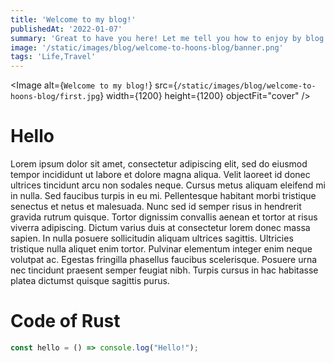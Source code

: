 ```yaml
---
title: 'Welcome to my blog!'
publishedAt: '2022-01-07'
summary: 'Great to have you here! Let me tell you how to enjoy by blog even better :)'
image: '/static/images/blog/welcome-to-hoons-blog/banner.png'
tags: 'Life,Travel'
---
```


<Image
  alt={`Welcome to my blog!`}
  src={`/static/images/blog/welcome-to-hoons-blog/first.jpg`}
  width={1200}
  height={1200}
  objectFit="cover"
/>

# Hello

Lorem ipsum dolor sit amet, consectetur adipiscing elit, sed do eiusmod tempor incididunt
ut labore et dolore magna aliqua. Velit laoreet id donec ultrices tincidunt arcu
non sodales neque. Cursus metus aliquam eleifend mi in nulla. Sed faucibus turpis
in eu mi. Pellentesque habitant morbi tristique senectus et netus et malesuada. Nunc
sed id semper risus in hendrerit gravida rutrum quisque. Tortor dignissim convallis
aenean et tortor at risus viverra adipiscing. Dictum varius duis at consectetur lorem
donec massa sapien. In nulla posuere sollicitudin aliquam ultrices sagittis. Ultricies
tristique nulla aliquet enim tortor. Pulvinar elementum integer enim neque volutpat
ac. Egestas fringilla phasellus faucibus scelerisque. Posuere urna nec tincidunt
praesent semper feugiat nibh. Turpis cursus in hac habitasse platea dictumst quisque
sagittis purus.

# Code of Rust

```typescript:lib.ts
const hello = () => console.log("Hello!");
```
